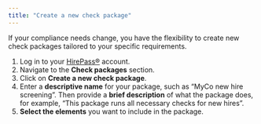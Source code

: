 ```yaml
---
title: "Create a new check package"
---
```


If your compliance needs change, you have the flexibility to create new check packages tailored to your specific requirements.

1. Log in to your [HirePass®](https://workspace.hirepass.com) account.
2. Navigate to the **Check packages** section.
3. Click on **Create a new check package**.
4. Enter a **descriptive name** for your package, such as “MyCo new hire screening”. Then provide a **brief description** of what the package does, for example, “This package runs all necessary checks for new hires”.
5. **Select the elements** you want to include in the package.